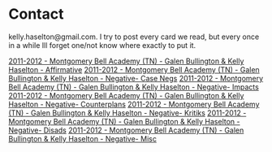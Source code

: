 =Contact= 
kelly.haselton@gmail.com. I try to post every card we read, but every once in a while Ill forget one/not know where exactly to put it.

[[2011-2012 - Montgomery Bell Academy (TN) - Galen Bullington & Kelly Haselton - Affirmative]]
[[2011-2012 - Montgomery Bell Academy (TN) - Galen Bullington & Kelly Haselton - Negative- Case Negs]]
[[2011-2012 - Montgomery Bell Academy (TN) - Galen Bullington & Kelly Haselton - Negative- Impacts|2011-2012 - Montgomery Bell Academy (TN) - Galen Bullington & Kelly Haselton - Negative- Impacts]]
[[2011-2012 - Montgomery Bell Academy (TN) - Galen Bullington & Kelly Haselton - Negative- Counterplans]]
[[2011-2012 - Montgomery Bell Academy (TN) - Galen Bullington & Kelly Haselton - Negative- Kritiks]]
[[2011-2012 - Montgomery Bell Academy (TN) - Galen Bullington & Kelly Haselton - Negative- Disads]]
[[2011-2012 - Montgomery Bell Academy (TN) - Galen Bullington & Kelly Haselton - Negative- Misc]]
